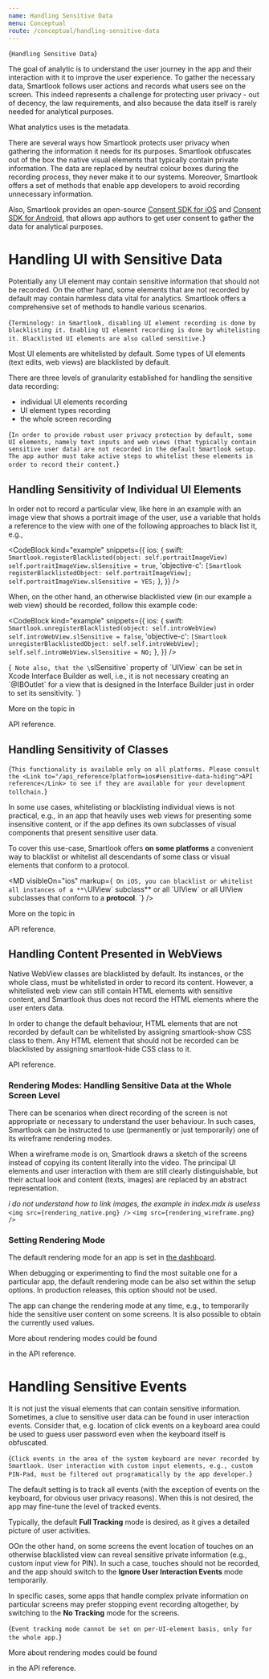 ```yaml
---
name: Handling Sensitive Data
menu: Conceptual
route: /conceptual/handling-sensitive-data
---
```



<TextBlock kind='title'>{`Handling Sensitive Data`}</TextBlock>

The goal of analytic is to understand the user journey in the app and their interaction with it to improve the user experience. To gather the necessary data, Smartlook follows user actions and records what users see on the screen. This indeed represents a challenge for protecting user privacy - out of decency, the law requirements, and also because the data itself is rarely needed for analytical purposes. 

What analytics uses is the metadata.

There are several ways how Smartlook protects user privacy when gathering the information it needs for its purposes. Smartlook obfuscates out of the box the native visual elements that typically contain private information. The data are replaced by neutral colour boxes during the recording process, they never make it to our systems. Moreover, Smartlook offers a set of methods that enable app developers to avoid recording unnecessary information.

Also, Smartlook provides an open-source [Consent SDK for iOS](https://github.com/smartlook/ios-consent-sdk) and [Consent SDK for Android](https://github.com/smartlook/android-consent-sdk), that allows app authors to get user consent to gather the data for analytical purposes.

# Handling UI with Sensitive Data

Potentially any UI element may contain sensitive information that should not be recorded. On the other hand, some elements that are not recorded by default may contain harmless data vital for analytics. Smartlook offers a comprehensive set of methods to handle various scenarios.

<TextBlock kind="note">{`
Terminology: in Smartlook, disabling UI element recording is done by blacklisting it. Enabling UI element recording is done by whitelisting it. Blacklisted UI elements are also called sensitive.
`}</TextBlock>

Most UI elements are whitelisted by default. Some types of UI elements (text edits, web views) are blacklisted by default.

There are three levels of granularity established for handling the sensitive data recording:
- individual UI elements recording
- UI element types recording
- the whole screen recording 

<TextBlock kind="important">{`
In order to provide robust user privacy protection by default, some UI elements, namely text inputs and web views (that typically contain sensitive user data) are not recorded in the default Smartlook setup. The app author must take active steps to whitelist these elements in order to record their content.
`}</TextBlock>

## Handling Sensitivity of Individual UI Elements

In order not to record a particular view, like here in an example with an image view that shows a portrait image of the user, use a variable that holds a reference to the view with one of the following approaches to black list it, e.g., 
 
<CodeBlock  kind="example"
    snippets={{
      ios: {
      swift: `
Smartlook.registerBlacklisted(object: self.portraitImageView)
self.portraitImageView.slSensitive = true
`,
      'objective-c': `
[Smartlook registerBlacklistedObject: self.portraitImageView];
self.portraitImageView.slSensitive = YES;
`
    },
  }}
/>

When, on the other hand, an otherwise blacklisted view (in our example a web view) should be recorded, follow this example code:
 
<CodeBlock  kind="example"
    snippets={{
      ios: {
      swift: `
Smartlook.unregisterBlacklisted(object: self.introWebView)
self.introWebView.slSensitive = false
`,
      'objective-c': `
[Smartlook unregisterBlacklistedObject: self.self.introWebView];
self.self.introWebView.slSensitive = NO;
`
    },
  }}
/>

<TextBlock kind="note" visibleOn="ios">{`
Note also, that the \`slSensitive\` property of \`UIView\` can be set in Xcode Interface Builder as well, i.e., it is not necessary creating an \`@IBOutlet\` for a view that is designed in the Interface Builder just in order to set its sensitivity.
`}</TextBlock>

More on the topic in 
<Link to="/api_reference?platform=ios#sensitive-data-hiding">API reference</Link>.

## Handling Sensitivity of Classes

<TextBlock kind="important">{`
This functionality is available only on all platforms. Please consult the <Link to="/api_reference?platform=ios#sensitive-data-hiding">API reference</Link> to see if they are available for your development tollchain.
`}</TextBlock>

In some use cases, whitelisting or blacklisting individual views is not practical, e.g., in an app that heavily uses web views for presenting some insensitive content, or if the app defines its own subclasses of visual components that present sensitive user data.

To cover this use-case, Smartlook offers **on some platforms** a convenient way to blacklist or whitelist all descendants of some class or visual elements that conform to a protocol.

<MD visibleOn="ios" markup={`
On iOS, you can blacklist or whitelist all instances of a **\`UIView\` subclass** or all \`UIView\` or all UIView subclasses that conform to a **protocol**.
`} />

More on the topic in 
<Link to="/api_reference?platform=ios#sensitive-data-hiding">API reference</Link>.

## Handling Content Presented in WebViews

Native WebView classes are blacklisted by default. Its instances, or the whole class, must be whitelisted in order to record its content. However, a whitelisted web view can still contain HTML elements with sensitive content, and Smartlook thus does not record the HTML elements where the user enters data.

In order to change the default behaviour, HTML elements that are not recorded by default can be whitelisted by assigning smartlook-show CSS class to them. Any HTML element that should not be recorded can be blacklisted by assigning smartlook-hide CSS class to it. 

<Link to="/api_reference">API reference</Link>.

### Rendering Modes: Handling Sensitive Data at the Whole Screen Level

There can be scenarios when direct recording of the screen is not appropriate or necessary to understand the user behaviour. In such  cases, Smartlook can be instructed to use (permanently or just temporarily) one of its wireframe rendering modes.

When a wireframe mode is on, Smartlook draws a sketch of the screens instead of copying its content literally into the video. The principal UI elements and user interaction with them are still clearly distinguishable, but their actual look and content (texts, images) are replaced by an abstract representation.

*i do not understand how to link images, the example in index.mdx is useless*
```<img src={rendering_native.png} />```
```<img src={rendering_wireframe.png} />```

### Setting Rendering Mode

The default rendering mode for an app is set in [the dashboard](https://app.smartlook.com/settings/projects). 

When debugging or experimenting to find the most suitable one for a particular app, the default rendering mode can be also set within the setup options. In production releases, this option should not be used.

The app can change the rendering mode at any time, e.g., to temporarily hide the sensitive user content on some screens. It is also possible to obtain the currently used values.

More about rendering modes could be found 

<Link to="/api_reference#rendering">in the API reference.</Link>

# Handling Sensitive Events

It is not just the visual elements that can contain sensitive information. Sometimes, a clue to sensitive user data can be found in user interaction events. Consider that, e.g. location of click events on a keyboard area could be used to guess user password even when the keyboard itself is obfuscated.

<TextBlock kind="important">{`
Click events in the area of the system keyboard are never recorded by Smartlook. User interaction with custom input elements, e.g., custom PIN-Pad, must be filtered out programatically by the app developer.
`}</TextBlock>

The default setting is to track all events (with the exception of events on the keyboard, for obvious user privacy reasons). When this is not desired, the app may fine-tune the level of tracked events.

Typically, the default **Full Tracking** mode is desired, as it gives a detailed picture of user activities.

OOn the other hand, on some screens the event location of touches on an otherwise blacklisted view can reveal sensitive private information (e.g., custom input view for PIN). In such a case, touches should not be recorded, and the app should switch to the **Ignore User Interaction Events** mode temporarily.

In specific cases, some apps that handle complex private information on particular screens may prefer stopping event recording altogether, by switching to the **No Tracking** mode for the screens.

<TextBlock kind="note">{`
Event tracking mode cannot be set on per-UI-element basis, only for the whole app.
`}</TextBlock>

More about rendering modes could be found 
<Link to="/api_reference#event-tracking-modes">in the API reference.</Link> 
